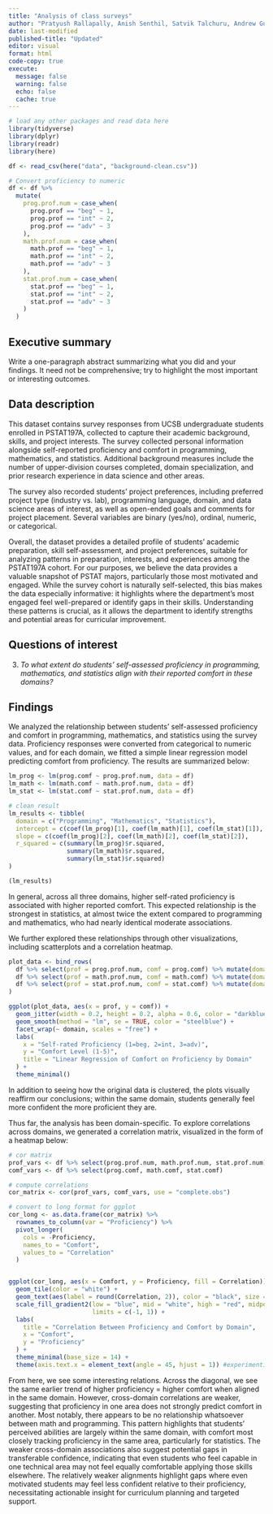 ```yaml
---
title: "Analysis of class surveys"
author: "Pratyush Rallapally, Anish Senthil, Satvik Talchuru, Andrew Guerra, Akhil Gorla"
date: last-modified
published-title: "Updated"
editor: visual
format: html
code-copy: true
execute:
  message: false
  warning: false
  echo: false
  cache: true
---
```


```r
# load any other packages and read data here
library(tidyverse)
library(dplyr)
library(readr)
library(here)

df <- read_csv(here("data", "background-clean.csv"))

# Convert proficiency to numeric 
df <- df %>%
  mutate(
    prog.prof.num = case_when(
      prog.prof == "beg" ~ 1,
      prog.prof == "int" ~ 2,
      prog.prof == "adv" ~ 3
    ),
    math.prof.num = case_when(
      math.prof == "beg" ~ 1,
      math.prof == "int" ~ 2,
      math.prof == "adv" ~ 3
    ),
    stat.prof.num = case_when(
      stat.prof == "beg" ~ 1,
      stat.prof == "int" ~ 2,
      stat.prof == "adv" ~ 3
    )
  )

```

## Executive summary

Write a one-paragraph abstract summarizing what you did and your findings. It need not be comprehensive; try to highlight the most important or interesting outcomes.

## Data description

This dataset contains survey responses from UCSB undergraduate students enrolled in PSTAT197A, collected to capture their academic background, skills, and project interests. The survey collected personal information alongside self-reported proficiency and comfort in programming, mathematics, and statistics. Additional background measures include the number of upper-division courses completed, domain specialization, and prior research experience in data science and other areas.

The survey also recorded students’ project preferences, including preferred project type (industry vs. lab), programming language, domain, and data science areas of interest, as well as open-ended goals and comments for project placement. Several variables are binary (yes/no), ordinal, numeric, or categorical.

Overall, the dataset provides a detailed profile of students’ academic preparation, skill self-assessment, and project preferences, suitable for analyzing patterns in preparation, interests, and experiences among the PSTAT197A cohort. For our purposes, we believe the data provides a valuable snapshot of PSTAT majors, particularly those most motivated and engaged. While the survey cohort is naturally self-selected, this bias makes the data especially informative: it highlights where the department’s most engaged feel well-prepared or identify gaps in their skills. Understanding these patterns is crucial, as it allows the department to identify strengths and potential areas for curricular improvement.

## Questions of interest

3.  *To what extent do students’ self-assessed proficiency in programming, mathematics, and statistics align with their reported comfort in these domains?*

## Findings

We analyzed the relationship between students’ self-assessed proficiency and comfort in programming, mathematics, and statistics using the survey data. Proficiency responses were converted from categorical to numeric values, and for each domain, we fitted a simple linear regression model predicting comfort from proficiency. The results are summarized below:

```r
lm_prog <- lm(prog.comf ~ prog.prof.num, data = df)
lm_math <- lm(math.comf ~ math.prof.num, data = df)
lm_stat <- lm(stat.comf ~ stat.prof.num, data = df)

# clean result
lm_results <- tibble(
  domain = c("Programming", "Mathematics", "Statistics"),
  intercept = c(coef(lm_prog)[1], coef(lm_math)[1], coef(lm_stat)[1]),
  slope = c(coef(lm_prog)[2], coef(lm_math)[2], coef(lm_stat)[2]),
  r_squared = c(summary(lm_prog)$r.squared,
                summary(lm_math)$r.squared,
                summary(lm_stat)$r.squared)
)

(lm_results)
```

In general, across all three domains, higher self-rated proficiency is associated with higher reported comfort. This expected relationship is the strongest in statistics, at almost twice the extent compared to programming and mathematics, who had nearly identical moderate associations.

We further explored these relationships through other visualizations, including scatterplots and a correlation heatmap.

```r
plot_data <- bind_rows(
  df %>% select(prof = prog.prof.num, comf = prog.comf) %>% mutate(domain = "Programming"),
  df %>% select(prof = math.prof.num, comf = math.comf) %>% mutate(domain = "Mathematics"),
  df %>% select(prof = stat.prof.num, comf = stat.comf) %>% mutate(domain = "Statistics")
)

ggplot(plot_data, aes(x = prof, y = comf)) +
  geom_jitter(width = 0.2, height = 0.2, alpha = 0.6, color = "darkblue") +
  geom_smooth(method = "lm", se = TRUE, color = "steelblue") +
  facet_wrap(~ domain, scales = "free") +
  labs(
    x = "Self-rated Proficiency (1=beg, 2=int, 3=adv)",
    y = "Comfort Level (1-5)",
    title = "Linear Regression of Comfort on Proficiency by Domain"
  ) +
  theme_minimal()
```

In addition to seeing how the original data is clustered, the plots visually reaffirm our conclusions; within the same domain, students generally feel more confident the more proficient they are.

Thus far, the analysis has been domain-specific. To explore correlations across domains, we generated a correlation matrix, visualized in the form of a heatmap below:

```r
# cor matrix
prof_vars <- df %>% select(prog.prof.num, math.prof.num, stat.prof.num)
comf_vars <- df %>% select(prog.comf, math.comf, stat.comf)

# compute correlations
cor_matrix <- cor(prof_vars, comf_vars, use = "complete.obs")

# convert to long format for ggplot
cor_long <- as.data.frame(cor_matrix) %>%
  rownames_to_column(var = "Proficiency") %>%
  pivot_longer(
    cols = -Proficiency,
    names_to = "Comfort",
    values_to = "Correlation"
  )


ggplot(cor_long, aes(x = Comfort, y = Proficiency, fill = Correlation)) +
  geom_tile(color = "white") +
  geom_text(aes(label = round(Correlation, 2)), color = "black", size = 5) +
  scale_fill_gradient2(low = "blue", mid = "white", high = "red", midpoint = 0,
                       limits = c(-1, 1)) +
  labs(
    title = "Correlation Between Proficiency and Comfort by Domain",
    x = "Comfort",
    y = "Proficiency"
  ) +
  theme_minimal(base_size = 14) +
  theme(axis.text.x = element_text(angle = 45, hjust = 1)) #experimenting with dimensional variables
```

From here, we see some interesting relations. Across the diagonal, we see the same earlier trend of higher proficiency = higher comfort when aligned in the same domain. However, cross-domain correlations are weaker, suggesting that proficiency in one area does not strongly predict comfort in another. Most notably, there appears to be no relationship whatsoever between math and programming. This pattern highlights that students’ perceived abilities are largely within the same domain, with comfort most closely tracking proficiency in the same area, particularly for statistics. The weaker cross-domain associations also suggest potential gaps in transferable confidence, indicating that even students who feel capable in one technical area may not feel equally comfortable applying those skills elsewhere. The relatively weaker alignments highlight gaps where even motivated students may feel less confident relative to their proficiency, necessitating actionable insight for curriculum planning and targeted support.
